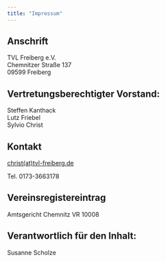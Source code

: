 ```yaml
---
title: "Impressum"
---
```


## Anschrift

TVL Freiberg e.V.\
Chemnitzer Straße 137\
09599 Freiberg

## Vertretungsberechtigter Vorstand:

Steffen Kanthack\
Lutz Friebel\
Sylvio Christ\

## Kontakt

[christ(at)tvl-freiberg.de](mailto:christ@tvl-freiberg.de)

Tel. 0173-3663178

## Vereinsregistereintrag

Amtsgericht Chemnitz VR 10008

## Verantwortlich für den Inhalt:

Susanne Scholze
